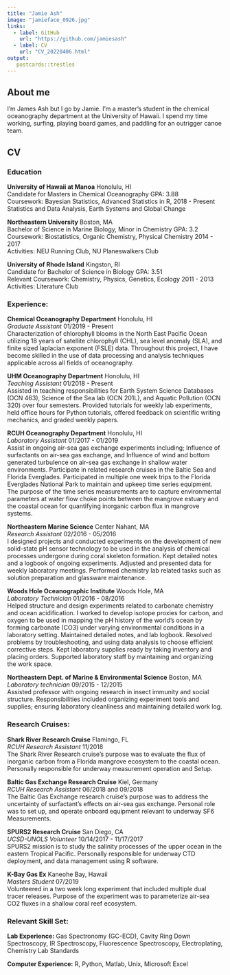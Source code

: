 ```yaml
---
title: "Jamie Ash"
image: "jamieface_0926.jpg"
links:
  - label: GitHub
    url: "https://github.com/jamiesash"
  - label: CV
    url: "CV_20220406.html"
output: 
   postcards::trestles
---
```


## About me 

I'm James Ash but I go by Jamie. I'm a master's student in the chemical oceanography
department at the University of Hawaii. I spend my time working, surfing, 
playing board games, and paddling for an outrigger canoe team. 

## CV
 
### Education

**University of Hawaii at Manoa**                                       Honolulu, HI  
Candidate for Masters in Chemical Oceanography                            GPA: 3.88  
Coursework: Bayesian Statistics, Advanced Statistics in R,               2018 - Present     
Statistics and Data Analysis, Earth Systems and Global Change   

**Northeastern University**                                           Boston, MA  
Bachelor of Science in Marine Biology, Minor in Chemistry               GPA: 3.2  
Coursework: Biostatistics, Organic Chemistry, Physical Chemistry         2014 - 2017  
Activities: NEU Running Club, NU Planeswalkers Club

**University of Rhode Island**                    								        Kingston, RI  
Candidate for Bachelor of Science in Biology 	    				  	            GPA: 3.51  
Relevant Coursework: Chemistry, Physics, Genetics, Ecology  					    2011 - 2013  
Activities: Literature Club

### Experience: 

**Chemical Oceanography Department** \hfill                                         Honolulu, HI  
*Graduate Assistant* \hfill                                                     01/2019 - Present  
Characterization of chlorophyll blooms in the North East Pacific Ocean utilizing 18 years of satellite chlorophyll (CHL), sea
level anomaly (SLA), and finite sized laplacian exponent (FSLE) data. Throughout this project, I have become skilled in the use of data processing and analysis techniques applicable across all fields of oceanography.

**UHM Oceanography Department** \hfill                        						      Honolulu, HI  
*Teaching Assistant* \hfill                                          						01/2018 - Present  
Assisted in teaching responsibilities for Earth System Science Databases (OCN 463), Science of the Sea lab (OCN 201L), and Aquatic Pollution (OCN 320) over four semesters. Provided tutorials for weekly lab experiments, held office hours for Python tutorials, offered feedback on scientific writing mechanics, and graded weekly papers. 

**RCUH Oceanography Department** \hfill                                         Honolulu, HI  
*Laboratory Assistant* \hfill								                                    01/2017 - 01/2019  
Assist in ongoing air-sea gas exchange experiments including; Influence of surfactants on air-sea gas exchange, and Influence of wind and bottom generated turbulence on air-sea gas exchange in shallow water environments. Participate in related research cruises in the Baltic Sea and Florida Everglades. Participated in multiple one week trips to the Florida Everglades National Park to maintain and upkeep time series equipment. The purpose of the time series measurements are to capture environmental parameters at water flow choke points between the mangrove estuary and the coastal ocean for quantifying inorganic carbon flux in mangrove systems.

**Northeastern Marine Science** \hfill                  							          Center Nahant, MA  
*Research Assistant* \hfill                         								            02/2016 - 05/2016  
I designed projects and conducted experiments on the development of new solid-state pH sensor technology to be used in the analysis of chemical processes undergone during coral skeleton formation. Kept detailed notes and a logbook of ongoing experiments. Adjusted and presented data for weekly laboratory meetings. Performed chemistry lab related tasks such as solution preparation and glassware maintenance.

**Woods Hole Oceanographic Institute** \hfill 							                    Woods Hole, MA  
*Laboratory Technician* \hfill								                                  01/2016 - 08/2016  
Helped structure and design experiments related to carbonate chemistry and ocean acidification. I worked to develop isotope proxies for carbon, and oxygen to be used in mapping the pH history of the world’s ocean by forming carbonate (CO3) under varying environmental conditions in a laboratory setting. Maintained detailed notes, and lab logbook. Resolved problems by troubleshooting, and using data analysis to choose efficient corrective steps. Kept laboratory supplies ready by taking inventory and placing orders. Supported laboratory staff by maintaining and organizing the work space.

**Northeastern Dept. of Marine & Environmental Science** \hfill					        Boston, MA  
*Laboratory technician* \hfill								                                  09/2015 - 12/2015  
Assisted professor with ongoing research in insect immunity and social structure. Responsibilities included organizing experiment tools and supplies; ensuring laboratory cleanliness and maintaining detailed work log.

### Research Cruises:

**Shark River Research Cruise** \hfill                    								      Flamingo, FL  
*RCUH Research Assistant* \hfill	                           									  11/2018  
The Shark River Research cruise’s purpose was to evaluate the flux of inorganic carbon from a Florida
mangrove ecosystem to the coastal ocean. Personally responsible for underway measurement operation and
Setup.

**Baltic Gas Exchange Research Cruise**	\hfill 						                      Kiel, Germany  
*RCUH Research Assistant* \hfill                       							            06/2018 and 09/2018  
The Baltic Gas Exchange research cruise’s purpose was to address the uncertainty of surfactant’s effects on air-sea gas exchange. Personal role was to set up, and operate onboard equipment relevant to underway SF6 Measurements.

**SPURS2 Research Cruise** \hfill	                            							    San Diego, CA  
*UCSD-UNOLS Volunteer* \hfill	                                  							  10/14/2017 - 11/17/2017  
SPURS2 mission is to study the salinity processes of the upper ocean in the eastern Tropical Pacific. Personally responsible for underway CTD deployment, and data management using R software.

**K-Bay Gas Ex** \hfill	                                  							        Kaneohe Bay, Hawaii  
*Masters Student* \hfill                                  											07/2019  
Volunteered in a two week long experiment that included multiple dual tracer releases. Purpose of the experiment was to parameterize air-sea CO2 fluxes in a shallow coral reef ecosystem.

### Relevant Skill Set:

**Lab Experience:** Gas Spectronomy (GC-ECD), Cavity Ring Down Spectroscopy, IR Spectroscopy, Fluorescence Spectroscopy, Electroplating, Chemistry Lab Standards

**Computer Experience:** R, Python, Matlab, Unix, Microsoft Excel




